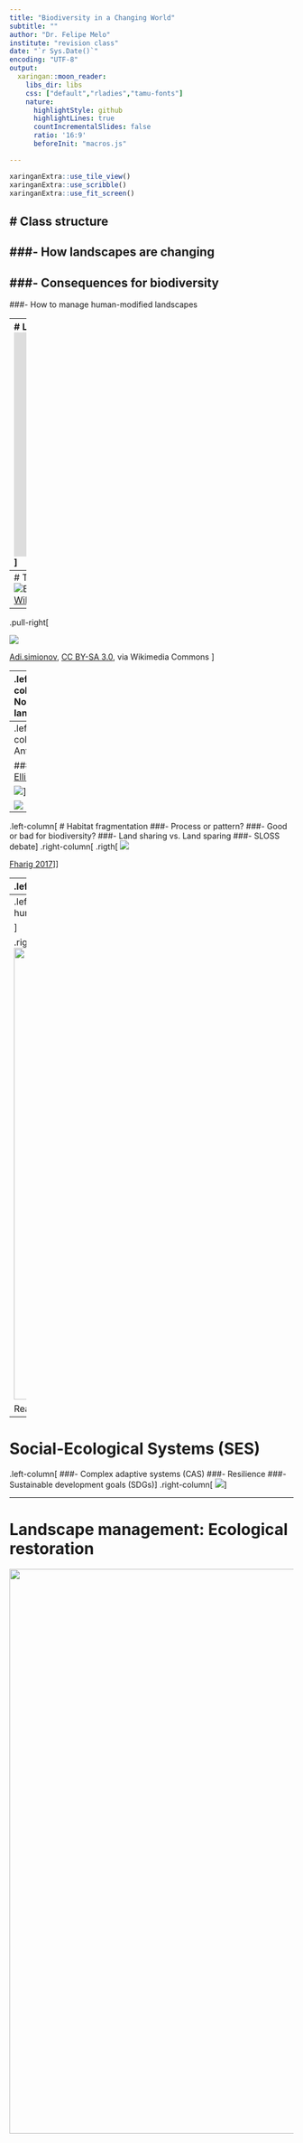```yaml
---
title: "Biodiversity in a Changing World"
subtitle: ""
author: "Dr. Felipe Melo"
institute: "revision class"
date: "`r Sys.Date()`"
encoding: "UTF-8"
output: 
  xaringan::moon_reader:
    libs_dir: libs
    css: ["default","rladies","tamu-fonts"]
    nature:
      highlightStyle: github
      highlightLines: true
      countIncrementalSlides: false
      ratio: '16:9'
      beforeInit: "macros.js"

---
```

```r
xaringanExtra::use_tile_view()
xaringanExtra::use_scribble()
xaringanExtra::use_fit_screen()
```

# Class structure
--

###- How landscapes are changing
--

###- Consequences for biodiversity
--

###- How to manage human-modified landscapes

---
# Land use changes
.pull-left[
<iframe src="https://www.facebook.com/plugins/video.php?height=397&href=https%3A%2F%2Fwww.facebook.com%2Fmapbiomas%2Fvideos%2F483303689130758%2F&show_text=false&width=560&t=0" width="560" height="397" style="border:none;overflow:hidden" scrolling="no" frameborder="0" allowfullscreen="true" allow="autoplay; clipboard-write; encrypted-media; picture-in-picture; web-share" allowFullScreen="true"></iframe>]

.pull-right[
# Main causes
###- Roads
###- Agriculture
###- Livestock
###- etc...
]


---
# The human matrix of nature
.pull-left[
<img src="https://upload.wikimedia.org/wikipedia/commons/thumb/5/51/BorneoRainforest_DSC_9267.JPG/1200px-BorneoRainforest_DSC_9267.JPG" alt="BorneoRainforest DSC 9267.JPG">
Photo credits: [Shankar Raman - Wikipedia](https://en.wikipedia.org/wiki/Tropical_forest#/media/File:BorneoRainforest_DSC_9267.JPG)
]

--
.pull-right[

<img src="https://upload.wikimedia.org/wikipedia/commons/6/67/Inside_the_Batad_rice_terraces.jpg">

<a href="https://commons.wikimedia.org/wiki/File:Inside_the_Batad_rice_terraces.jpg">Adi.simionov</a>, <a href="https://creativecommons.org/licenses/by-sa/3.0">CC BY-SA 3.0</a>, via Wikimedia Commons
]


---
.left-column[
# Novel landscapes

###- Hybrid ecosystems
###- Natural + anthopogenic
###- New features
###- Good or bad?
]
.right-column[
![](libs/novel.png) [Hobbs et al (2009)](http://lerf.eco.br/img/publicacoes/2009_2911%20Novel%20ecosystems.pdf)

]

---
.left-column[
# Anthromes

### [Dr. Erle Ellis](https://ecotope.org/anthromes/ecology/)
<img src="https://ecotope.org/anthromes/images/classic_paradigm_wide_web.png">

<img src="https://ecotope.org/anthromes/images/anthromes_paradigm_wide_web.png">]


<img src="https://ecotope.org/anthromes/images/anthrome_ecology_model_v3_760px.png">

---
.left-column[
# Habitat fragmentation
###- Process or pattern?
###- Good or bad for biodiversity?
###- Land sharing vs. Land sparing
###- SLOSS debate
]
.right-column[
.rigth[
<img src="https://pbs.twimg.com/media/DVPR5nZUQAAiSip.jpg">

[Fharig 2017](https://www.annualreviews.org/doi/abs/10.1146/annurev-ecolsys-110316-022612)]]

---
.left-column[
# SLOSS
###- Single Large
###- Several Small
###- Still, inconclusive
]


.right-column[
![](libs/sloss.png) [Fahrig 2020](https://onlinelibrary.wiley.com/doi/full/10.1111/geb.13059)
]

---
.left-column[
# The matrix's problem
###- Landscapes are more than "habitat remnants"
###- Where human activities intesifies
###- Home for part of the biodiversity

]

.rigth-column[
.center[
<img src="https://ars.els-cdn.com/content/image/1-s2.0-S2530064419300100-gr1.jpg" width=800>

Read more on: [Mongabay.com](https://news.mongabay.com/2015/07/land-sparing-vs-land-sharing-scientists-weigh-in-on-how-to-improve-biodiversity-on-farms/)
]]

---
# Social-Ecological Systems (SES)
.left-column[
###- Complex adaptive systems (CAS)
###- Resilience
###- Sustainable development goals (SDGs)
]
.right-column[
<img src="https://www.researchgate.net/profile/Engelbert-Schramm/publication/256437864/figure/fig2/AS:667662002688005@1536194434877/The-Resilience-approach-of-social-ecological-systems-Source-Folke-2006-261.png">
]

---
# Landscape management: Ecological restoration

<img src="https://www.iucn.org/sites/dev/files/styles/graphics/public/media-uploads/2020/07/iucn-flr-principles-simple-plus.png?itok=Am2M0VCW" width=1000>
